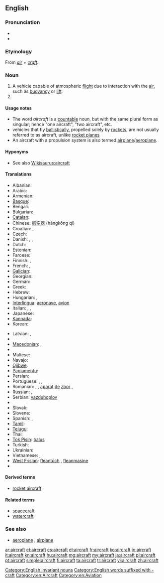{{wikipedia}}
==English==

===Pronunciation===
* {{IPA|/ɛəkɹɑː̩ft/}}
* {{audio|en-us-aircraft.ogg|Audio (US)}}

===Etymology===
From ''[[air]]'' + ''[[craft]]''.

===Noun===
{{en-noun|pl=aircraft}}

# A vehicle capable of atmospheric [[flight]] due to interaction with the [[air]], such as [[buoyancy]] or [[lift]].
# {{plural of|aircraft}}

====Usage notes====
* The word ''aircraft'' is a [[Appendix:Glossary#countable|countable]] noun, but with the same plural form as singular; hence "one aircraft", "two aircraft", etc.
* vehicles that fly [[ballistic]]ally, propelled solely by [[rocket]]s, are not usually referred to as aircraft, unlike [[rocket plane]]s
* An aircraft with a propulsion system is also termed [[airplane]]/[[aeroplane]].

====Hyponyms====
* See also [[Wikisaurus:aircraft]]

====Translations====
{{trans-top|machine capable of atmospheric flight}}
* Albanian: {{t+|sq|avion|m|xs=Albanian}}
* Arabic: {{t|ar|طائرة|f|tr=Taa'irah}}
* Armenian: {{t+|hy|օդանավ|tr=òdanav}}
* [[Basque]]: {{t|eu|hegazkinen|xs=Basque}}
* Bengali: {{t|bn|বিমান|tr=bimāna|sc=Beng}}
* Bulgarian: {{t+|bg|самолет|m|tr=samolet}}
* [[Catalan]]: {{t|ca|aeronau|f}}
* Chinese: [[航空器]] (hángkōng qì)
* Croatian: {{t+|hr|zrakoplov|m|alt=zrȁkoplōv}}, {{t-|hr|letjelica|f|alt=lètjelica}}
* Czech: {{t+|cs|letadlo|n}}
* Danish: {{t|da|luftfartøj|n}},  {{t+|da|fly|n}},  {{t|da|flyvemaskine|c}}
* Dutch: {{t+|nl|vliegtuig|n}}
* Estonian: {{t-|et|õhusõiduk}}
* Faroese: {{t|fo|flogfar}}
* Finnish: {{t+|fi|lentokone}}, {{t+|fi|ilma-alus}}
* French: {{t+|fr|aéronef|m}}, {{t+|fr|avion|m}}
* [[Galician]]: {{t-|gl|aeronaves|m|xs=Galician}}
* Georgian: {{t-|ka|თვითმფრინავი|tr=t'vit'mp'rinavi|sc=Geor|xs=Georgian}}
* German: {{t+|de|Flugzeug|n}}
* Greek: {{t+|el|αεροσκάφος|n|tr=aeroskáfos}}
* Hebrew: {{t+|he|כלי טיס|m|alt=כְּלִי טַיִס|tr=kli-tayis}}
* Hungarian: {{t+|hu|repülőgép}},  {{qualifier|colloquial}} {{t+|hu|repülő}}
* [[Interlingua]]: [[aeronave]], [[avion]]
* Italian: {{t+|it|aeroplano|m}},  {{t+|it|aereo|m}},  {{t+|it|velivolo|m}}
* Japanese: {{t-|ja|航空機|tr=kōkūki}}
* [[Kannada]]: {{t|kn|ವಿಮಾನ|tr=vimāna|sc=Knda}}
* Korean: {{t|ko|항공기|tr=hanggonggi|sc=Hang}}
{{trans-mid}}
* Latvian: {{t-|lv|lidmašīna|f|xs=Latvian}}, {{t-|lv|lidaparāts|m|xs=Latvian}}
* {{trreq|luy}}
* [[Macedonian]]: {{t-|mk|летало|n|tr=létalo}},  {{t-|mk|авион|m|tr=avión}}
* {{trreq|ml}}
* Maltese: {{t-|mt|ajruplan|xs=Maltese}}
* Navajo: {{tø|nv|chidí naatʼaʼí}}
* [[Ojibwe]]: {{tø|oj|bemisemagak}}
* [[Papiamentu]]: {{tø|pap|aeroplanu}}
* Persian: {{t+|fa|هواپیما|tr=havâpeymâ}}
* Portuguese: {{t+|pt|aeronave|f}}, {{t+|pt|avião|m}}, {{t+|pt|aeroplano|m}}
* Romanian: {{t-|ro|avion|n}}, {{t-|ro|aeronavă|f}}, [[aparat]] [[de]] [[zbor]] {{n}}, {{t|ro|aeroplan|n}}
* Russian: {{t|ru|летательный аппарат|m}}, {{t|ru|воздушное судно|n}}
* Serbian: [[vazduhoplov]]
* {{trreq|sh}}
* Slovak: {{t|sk|lietadlo|n}}
* Slovene: {{t-|sl|letal|n}}
* Spanish: {{t+|es|avión|m}}, {{t+|es|aeronave|f}}
* [[Tamil]]: {{t|ta|விமானம்|tr=vimāṉam|sc=Taml}}
* [[Telugu]]: {{t+|te|విమానము|tr=vimaanamu}}
* Thai: {{t|th|อากาศยาน|tr=aagaat sayaan}}
* [[Tok Pisin]]: [[balus]]
* Turkish: {{t|tr|hava taşıtı}}
* Ukrainian: {{t|uk|літак|f|tr=litak|xs=Ukrainian}}
* Vietnamese: {{t+|vi|phi cơ|xs=Vietnamese}},  {{t+|vi|máy bay|xs=Vietnamese}}
* [[West Frisian]]: [[fleantúch]] {{n}}, [[fleanmasine]]
* {{trreq|yi}}
{{trans-bottom}}

====Derived terms====
* [[rocket aircraft]]

====Related terms====
* [[spacecraft]]
* [[watercraft]]

===See also===
* [[aeroplane]] {{italbrac|UK}}, [[airplane]] {{italbrac|US}}

[[Category:English invariant nouns]]
[[Category:English words suffixed with -craft]]
[[Category:en:Aircraft]]
[[Category:en:Aviation]]

[[ar:aircraft]]
[[et:aircraft]]
[[cs:aircraft]]
[[el:aircraft]]
[[fr:aircraft]]
[[ko:aircraft]]
[[io:aircraft]]
[[it:aircraft]]
[[kn:aircraft]]
[[hu:aircraft]]
[[mg:aircraft]]
[[my:aircraft]]
[[ja:aircraft]]
[[pl:aircraft]]
[[pt:aircraft]]
[[simple:aircraft]]
[[fi:aircraft]]
[[ta:aircraft]]
[[tr:aircraft]]
[[vi:aircraft]]
[[zh:aircraft]]